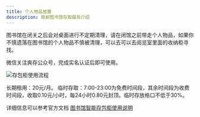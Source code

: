 ```yaml
---
title: 个人物品放置
description: 南邮图书馆存取服务介绍
---
```


图书馆在闭关之后会对桌面进行不定期清理，请在闭馆之前带走个人物品，如果你不慎遗落在图书馆的个人物品不慎被清理，可以去可以去阅览室里面的收纳柜寻找。

微信关注爽存公众号，完成实名认证后即可使用。

![存包柜使用流程](@assets/docs/learn/library/存包柜使用流程.png)

长期租用：20元/月。
临时存取：7:00-23:00为免费时间段，其余时间段为收费时间段，收取0.10元/小时，每24小时0.80元封顶。临时存放格口不低于30%。

详细信息可以参考官方文档
[图书馆智能存包柜使用说明](https://lib.njupt.edu.cn/_t83/2025/0905/c1429a288168/page.htm)
